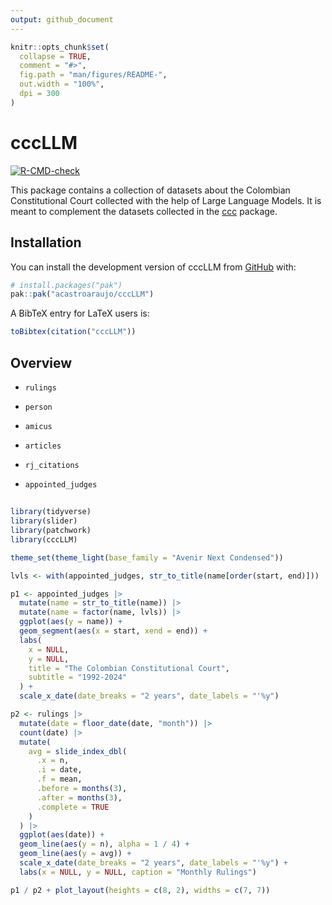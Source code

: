 ```yaml
---
output: github_document
---
```


<!-- README.md is generated from README.Rmd. Please edit that file -->

```r
knitr::opts_chunk$set(
  collapse = TRUE,
  comment = "#>",
  fig.path = "man/figures/README-",
  out.width = "100%",
  dpi = 300
)
```

# cccLLM

<!-- badges: start -->

[![R-CMD-check](https://github.com/acastroaraujo/cccLLM/actions/workflows/R-CMD-check.yaml/badge.svg)](https://github.com/acastroaraujo/cccLLM/actions/workflows/R-CMD-check.yaml)

<!-- badges: end -->

This package contains a collection of datasets about the Colombian Constitutional Court collected with the help of Large Language Models. It is meant to complement the datasets collected in the [ccc](https://acastroaraujo.github.io/ccc/) package.

## Installation

You can install the development version of cccLLM from [GitHub](https://github.com/) with:

``` r
# install.packages("pak")
pak::pak("acastroaraujo/cccLLM")
```

A BibTeX entry for LaTeX users is:

```r
toBibtex(citation("cccLLM"))
```

## Overview

-   `rulings`

-   `person`

-   `amicus`

-   `articles`

-   `rj_citations`

-   `appointed_judges`

## 

```r
library(tidyverse)
library(slider)
library(patchwork)
library(cccLLM)

theme_set(theme_light(base_family = "Avenir Next Condensed"))

lvls <- with(appointed_judges, str_to_title(name[order(start, end)]))

p1 <- appointed_judges |>
  mutate(name = str_to_title(name)) |>
  mutate(name = factor(name, lvls)) |>
  ggplot(aes(y = name)) +
  geom_segment(aes(x = start, xend = end)) +
  labs(
    x = NULL,
    y = NULL,
    title = "The Colombian Constitutional Court",
    subtitle = "1992-2024"
  ) +
  scale_x_date(date_breaks = "2 years", date_labels = "'%y")

p2 <- rulings |>
  mutate(date = floor_date(date, "month")) |>
  count(date) |>
  mutate(
    avg = slide_index_dbl(
      .x = n,
      .i = date,
      .f = mean,
      .before = months(3),
      .after = months(3),
      .complete = TRUE
    )
  ) |>
  ggplot(aes(date)) +
  geom_line(aes(y = n), alpha = 1 / 4) +
  geom_line(aes(y = avg)) +
  scale_x_date(date_breaks = "2 years", date_labels = "'%y") +
  labs(x = NULL, y = NULL, caption = "Monthly Rulings")

p1 / p2 + plot_layout(heights = c(8, 2), widths = c(7, 7))
```
